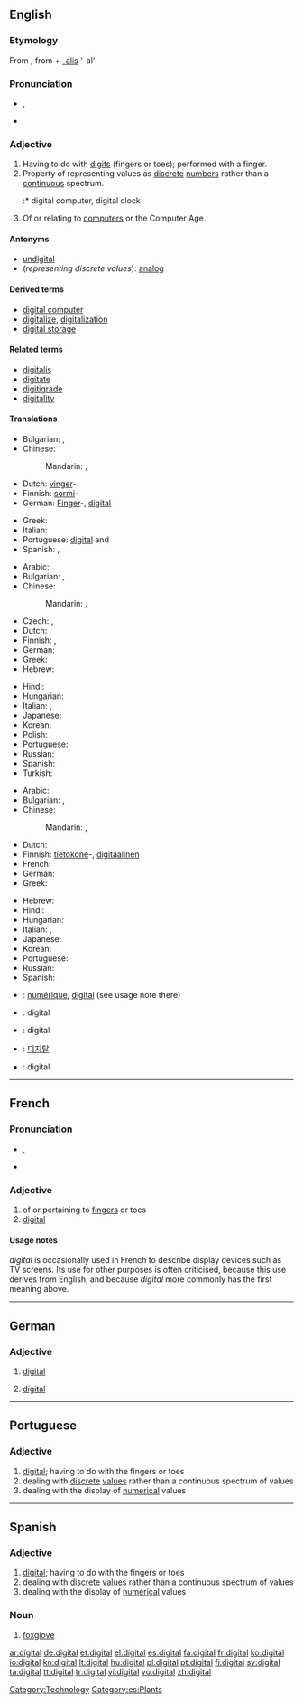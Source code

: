 ==English==
{{wikipedia}}

===Etymology===
From {{etyl|la}} {{term|digitalis|digitālis|lang=la}}, from {{term|digitus||finger, toe|lang=la}} + [[-alis]] '-al'

===Pronunciation===
* {{IPA|/ˈdɪʤətl/}}, {{SAMPA|/"dIdZ@tl/}}
* {{audio|en-us-digital.ogg|Audio (US)}}

===Adjective===
{{en-adj|-}}

# Having to do with [[digit]]s (fingers or toes); performed with a finger.
# Property of representing values as [[discrete]] [[number]]s rather than a [[continuous]] spectrum.
#:* digital computer, digital clock
# Of or relating to [[computer]]s or the Computer Age.

====Antonyms====
* [[undigital]]
* (''representing discrete values''): [[analog]]

====Derived terms====
* [[digital computer]]
* [[digitalize]], [[digitalization]]
* [[digital storage]]

====Related terms====
* [[digitalis]]
* [[digitate]]
* [[digitigrade]]
* [[digitality]]

====Translations====
{{trans-top|having to do or performed with a finger}}
* Bulgarian: {{t|bg|пръстов}},  {{t|bg|на пръстите}}
* Chinese:
*: Mandarin: {{t|zh|數位|sc=Hani}},  {{t|zh|数位|tr=shùwèi|sc=Hani}}
* Dutch: [[vinger]]-
* Finnish: [[sormi]]-
* German: [[Finger]]-, [[#German|digital]] {{italbrac|medicine}}
{{trans-mid}}
* Greek: {{t|el|δακτυλικός|m|tr=δaktilikós}}
* Italian: {{t+|it|digitale}}
* Portuguese: [[#Portuguese|digital]] {{m}} and {{f}}
* Spanish: {{t+|es|digital}}, {{t+|es|dactilar}}
{{trans-bottom}}

{{trans-top|representing discrete values}}
* Arabic: {{t|ar|رقمي|tr=raqamiy|sc=Arab}}
* Bulgarian: {{t|bg|цифров}},  {{t|bg|дигитален}}
* Chinese:
*: Mandarin: {{t|zh|數字|sc=Hani}},  {{t|zh|数字|tr=shùzì|sc=Hani}}
* Czech: {{t-|cs|číslicový|m}}, {{t-|cs|digitální|m}}
* Dutch: {{t+|nl|digitaal}}
* Finnish: {{t+|fi|digitaalinen}}, {{t+|fi|numeerinen}}
* German: {{t+|de|digital}}
* Greek: {{t+|el|ψηφιακός|m|tr=psifiakós}}
* Hebrew: {{t|he|דיגיטאלי|tr=digit'ali|sc=Hebr}}
{{trans-mid}}
* Hindi: {{t|hi|डिजिटल|tr=ḍijiṭal|sc=Deva}}
* Hungarian: {{t+|hu|digitális}}
* Italian: {{t+|it|digitale}}, {{t-|it|discreto}}
* Japanese: {{t+|ja|デジタル|tr=dejitaru}}
* Korean: {{t|ko|디지털|tr=dijiteol|sc=Kore}}
* Polish: {{t-|pl|cyfrowy|m}}
* Portuguese: {{f}}{{t|pt|digital|m|f}}
* Russian: {{t+|ru|цифровой|tr=cifrovój|sc=Cyrl}}
* Spanish: {{t+|es|digital}}
* Turkish: {{t+|tr|dijital}}
{{trans-bottom}}

{{trans-top|of or relating to computers}}
* Arabic: {{t|ar|رقمي|tr=raqamiy|sc=Arab}}
* Bulgarian: {{t|bg|цифров}},  {{t|bg|дигитален}}
* Chinese:
*: Mandarin: {{t|zh|數字|sc=Hani}},  {{t|zh|数字|tr=shùzì|sc=Hani}}
* Dutch: {{t+|nl|digitaal}}
* Finnish: [[tietokone]]-,  [[digitaalinen]]
* French: {{t+|fr|numérique}}
* German: {{t+|de|digital}}
* Greek: {{t+|el|ψηφιακός|m|tr=psifiakós}}
{{trans-mid}}
* Hebrew: {{t|he|דיגיטאלי|tr=digit'ali|sc=Hebr}}
* Hindi: {{t|hi|डिजिटल|tr=ḍijiṭal|sc=Deva}}
* Hungarian: {{t+|hu|digitális}}
* Italian: {{t+|it|digitale}}, {{t-|it|informatico}}
* Japanese: {{t+|ja|デジタル|tr=dejitaru}}
* Korean: {{t|ko|디지털|tr=dijiteol|sc=Kore}}
* Portuguese: {{f}}{{t|pt|digital|m|f}}
* Russian: {{t+|ru|цифровой|tr=cifrovój|sc=Cyrl}}
* Spanish: {{t+|es|digital}}
{{trans-bottom}}

{{checktrans-top}}
* {{ttbc|French}}: [[numérique]], [[#French|digital]] (see usage note there)
* {{ttbc|Indonesian}}: digital
* {{ttbc|Interlingua}}: digital
* {{ttbc|Korean}}: [[디지탈]]
* {{ttbc|Swedish}}: digital
{{trans-bottom}}

[[Category:Technology]]

----

==French==

===Pronunciation===
* {{IPA|/di.ʒi.tal/|lang=fr}}, {{SAMPA|/di.Zi.tal/}}
* {{homophones|digitale|digitales}}

===Adjective===
{{fr-adj|mp=digitaux}}

# of or pertaining to [[finger]]s or toes
# [[digital]]

====Usage notes====
''digital'' is occasionally used in French to describe display devices such as TV screens. Its use for other purposes is often criticised, because this use derives from English, and because ''digital'' more commonly has the first meaning above.

----

==German==

===Adjective===
{{de-adj|-}}

# {{computing|lang=de}} [[#English|digital]]
# {{medicine|lang=de}} [[#English|digital]]

----

==Portuguese==

===Adjective===
{{pt-adj-mf|pl=digitais}}

# [[#English|digital]]; having to do with the fingers or toes
# dealing with [[discrete]] [[values]] rather than a continuous spectrum of values
# dealing with the display of [[numerical]] values

----

==Spanish==

===Adjective===
{{es-adj|pl=digitales}}

# [[#English|digital]]; having to do with the fingers or toes
# dealing with [[discrete]] [[values]] rather than a continuous spectrum of values
# dealing with the display of [[numerical]] values

===Noun===
{{es-noun-f|pl=digitales}}

# [[foxglove]] {{gloss|plant, flower}}

[[Category:es:Plants]]

[[ar:digital]]
[[de:digital]]
[[et:digital]]
[[el:digital]]
[[es:digital]]
[[fa:digital]]
[[fr:digital]]
[[ko:digital]]
[[io:digital]]
[[kn:digital]]
[[lt:digital]]
[[hu:digital]]
[[pl:digital]]
[[pt:digital]]
[[fi:digital]]
[[sv:digital]]
[[ta:digital]]
[[tt:digital]]
[[tr:digital]]
[[vi:digital]]
[[vo:digital]]
[[zh:digital]]